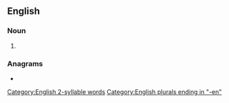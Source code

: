 {{also|ad-men}}
==English==

===Noun===
{{head|en|noun form}}

# {{plural of|en|adman}}

===Anagrams===
* {{anagrams|en|a=ademn|Amend|Edman|Mande|Medan|amend|amend.|deman|maned|named}}

[[Category:English 2-syllable words]]
[[Category:English plurals ending in "-en"]]